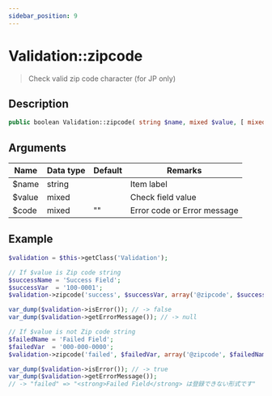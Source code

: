 ```yaml
---
sidebar_position: 9
---
```


# Validation::zipcode

> Check valid zip code character (for JP only)

## Description

```php
public boolean Validation::zipcode( string $name, mixed $value, [ mixed $code = '' ] )
```

## Arguments

| Name   | Data type | Default | Remarks                     |
| ------ | --------- | ------- | --------------------------- |
| $name  | string    |         | Item label                  |
| $value | mixed     |         | Check field value           |
| $code  | mixed     | ""      | Error code or Error message |

## Example

```php title="Controller"
$validation = $this->getClass('Validation');

// If $value is Zip code string
$successName = 'Success Field';
$successVar  = '100-0001';
$validation->zipcode('success', $successVar, array('@zipcode', $successName));

var_dump($validation->isError()); // -> false
var_dump($validation->getErrorMessage()); // -> null

// If $value is not Zip code string
$failedName = 'Failed Field';
$failedVar  = '000-000-0000';
$validation->zipcode('failed', $failedVar, array('@zipcode', $failedName));

var_dump($validation->isError()); // -> true
var_dump($validation->getErrorMessage());
// -> "failed" => "<strong>Failed Field</strong> は登録できない形式です"
```
